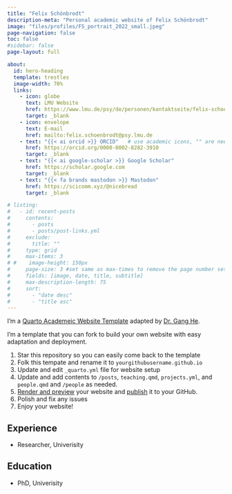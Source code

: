 ```yaml
---
title: "Felix Schönbrodt"
description-meta: "Personal academic website of Felix Schönbrodt"
image: "files/profiles/FS_portrait_2022_small.jpeg"
page-navigation: false
toc: false
#sidebar: false
page-layout: full

about:
  id: hero-heading
  template: trestles
  image-width: 70%
  links:
    - icon: globe
      text: LMU Website
      href: https://www.lmu.de/psy/de/personen/kontaktseite/felix-schoenbrodt-21fe5d01.html
      target: _blank
    - icon: envelope
      text: E-mail
      href: mailto:felix.schoenbrodt@psy.lmu.de
    - text: "{{< ai orcid >}} ORCID"   # use academic icons, "" are needed, you also need to install the fontawesome extension
      href: https://orcid.org/0000-0002-8282-3910
      target: _blank
    - text: "{{< ai google-scholar >}} Google Scholar"
      href: https://scholar.google.com
      target: _blank
    - text: "{{< fa brands mastodon >}} Mastodon" 
      href: https://scicomm.xyz/@nicebread
      target: _blank   

# listing:
#   - id: recent-posts
#     contents: 
#       - posts
#       - posts/post-links.yml
#     exclude:
#       title: ""
#     type: grid
#     max-items: 3
# #    image-height: 150px
#     page-size: 3 #set same as max-times to remove the page number setting
#     fields: [image, date, title, subtitle]
#     max-description-length: 75
#     sort: 
#       - "date desc"
#       - "title asc"
---
```


:::{#hero-heading}

I'm a [Quarto Academeic Website Template](https://github.com/drganghe/quarto-academic-website-template) adapted by [Dr. Gang He](http://drganghe.github.io).

I'm a template that you can fork to build your own website with easy adaptation and deployment.

1. Star this repository so you can easily come back to the template  
1. Folk this tempate and rename it to `yourgithubusername.github.io`  
1. Update and edit `_quarto.yml` file for website setup  
1. Update and add contents to `/posts`, `teaching.qmd`, `projects.yml`, and `people.qmd` and `/people` as needed.
1. [Render and preview](https://quarto.org/docs/websites/) your website and [publish](https://quarto.org/docs/publishing/github-pages.html) it to your GitHub.
1. Polish and fix any issues  
1. Enjoy your website!

## Experience

- Researcher, Univerisity

## Education

- PhD, Univerisity

:::

<!-- ## Recent Posts
Check out the latest &nbsp;[Papers](posts.qmd#category=paper)&nbsp;, &nbsp;[News](posts.qmd#category=news)&nbsp;, &nbsp;[Events](posts.qmd#category=event)&nbsp;, and &nbsp;[More »](/posts.qmd)

:::{#recent-posts}
::: 

<p align="right">[All Posts »](/posts.qmd)</p>

-->